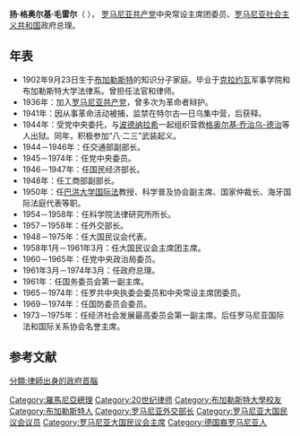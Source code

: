{{unreferenced|time=2012-2-5}} 
{{Infobox President
| image          = [[File:Ion_Gheorghe_Maurer1.jpg|200px]]
| office2        = [[羅馬尼亞總理|羅馬尼亞總理]]
| term_start2    =1961年3月21日
| term_end2      =1974年3月29日
| birth_date    = 1902年9月23日
| birth_place   = {{flag|罗马尼亚王國}}[[布加勒斯特|布加勒斯特]] 
| death_date    = 2000年2月8日（97岁）
| death_place   = {{flag|罗马尼亚}}[[布加勒斯特|布加勒斯特]] 
}} 

'''扬·格奥尔基·毛雷尔'''（{{lang-ro|Ion Gheorghe Maurer}} {{bd|1902年|9月23日|2000年|2月8日}}）， [[罗马尼亚共产党|罗马尼亚共产党]]中央常设主席团委员、[[罗马尼亚社会主义共和国|罗马尼亚社会主义共和国]]政府总理。

==年表==
*1902年9月23日生于[[布加勒斯特|布加勒斯特]]的知识分子家庭。毕业于[[克拉约瓦|克拉约瓦]]军事学院和布加勒斯特大学法律系。曾担任法官和律师。
*1936年：加入[[罗马尼亚共产党|罗马尼亚共产党]]，曾多次为革命者辩护。
*1941年：因从事革命活动被捕，监禁在特尔古—日乌集中营，后获释。
*1944年：受党中央委托，与[[波德纳拉希|波德纳拉希]]一起组织营救[[格奥尔基·乔治乌-德治|格奥尔基·乔治乌-德治]]等人出狱。同年，积极参加“八·二三”武装起义。
*1944－1946年：任交通部副部长。
*1945－1974年：任党中央委员。
*1946－1947年：任国民经济部长。
*1948年：任工商部副部长。
*1950年：任[[巴洪大学|巴洪大学]][[国际法|国际法]]教授、科学普及协会副主席、国家仲裁长、海牙国际法庭代表等职。
*1954－1958年：任科学院法律研究所所长。
*1957－1958年：任外交部长。
*1948－1975年：任大国民议会代表。
*1958年1月－1961年3月：任大国民议会主席团主席。
*1960－1965年：任党中央政治局委员。
*1961年3月－1974年3月：任政府总理。
*1961年：任国务委员会第一副主席。
*1965－1974年：任罗共中央执委会委员和中央常设主席团委员。
*1969－1974年：任国防委员会委员。
*1973－1975年：任经济社会发展最高委员会第一副主席。后任罗马尼亚国际法和国际关系协会名誉主席。

== 参考文献 ==
{{Reflist}}

{{罗马尼亚总理}}
{{Authority control}}

{{DEFAULTSORT:Maurer, Ion Gheorghe}}
[[Category:羅馬尼亞總理|Category:羅馬尼亞總理]]
[[Category:20世纪律师|Category:20世纪律师]]
[[Category:布加勒斯特大學校友|Category:布加勒斯特大學校友]]
[[Category:布加勒斯特人|Category:布加勒斯特人]]
[[Category:罗马尼亚外交部长|Category:罗马尼亚外交部长]]
[[Category:罗马尼亚大国民议会议员|Category:罗马尼亚大国民议会议员]]
[[Category:罗马尼亚大国民议会主席|Category:罗马尼亚大国民议会主席]]
[[分類:律師出身的政府首腦|分類:律師出身的政府首腦]]
[[Category:德国裔罗马尼亚人|Category:德国裔罗马尼亚人]]